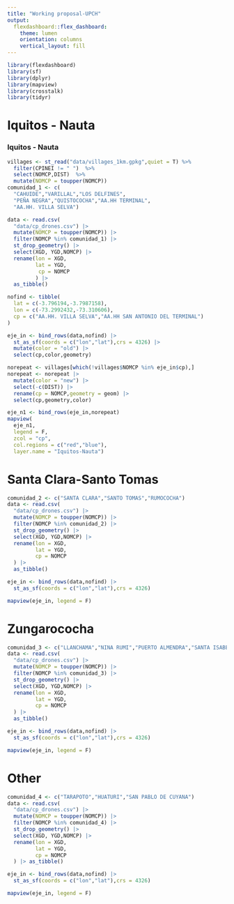 ```yaml
---
title: "Working proposal-UPCH"
output: 
  flexdashboard::flex_dashboard:
    theme: lumen
    orientation: columns
    vertical_layout: fill
---
```


```r
library(flexdashboard)
library(sf)
library(dplyr)
library(mapview)
library(crosstalk)
library(tidyr)
```

Iquitos - Nauta
==============================================================
### Iquitos - Nauta

```r
villages <- st_read("data/villages_1km.gpkg",quiet = T) %>%
  filter(CPINEI != " ")  %>% 
  select(NOMCP,DIST)  %>%
  mutate(NOMCP = toupper(NOMCP))
comunidad_1 <- c(
  "CAHUIDE","VARILLAL","LOS DELFINES",
  "PEÑA NEGRA","QUISTOCOCHA","AA.HH TERMINAL",
  "AA.HH. VILLA SELVA")

data <- read.csv(
  "data/cp_drones.csv") |>
  mutate(NOMCP = toupper(NOMCP)) |> 
  filter(NOMCP %in% comunidad_1) |> 
  st_drop_geometry() |> 
  select(XGD, YGD,NOMCP) |> 
  rename(lon = XGD,
         lat = YGD,
          cp = NOMCP
         ) |> 
  as_tibble()

nofind <- tibble(
  lat = c(-3.796194,-3.7987158),
  lon = c(-73.2992432,-73.310606),
  cp = c("AA.HH. VILLA SELVA","AA.HH SAN ANTONIO DEL TERMINAL")
)

eje_in <- bind_rows(data,nofind) |> 
  st_as_sf(coords = c("lon","lat"),crs = 4326) |> 
  mutate(color = "old") |> 
  select(cp,color,geometry)

norepeat <- villages[which(!villages$NOMCP %in% eje_in$cp),]
norepeat <- norepeat |> 
  mutate(color = "new") |>
  select(-c(DIST)) |> 
  rename(cp = NOMCP,geometry = geom) |> 
  select(cp,geometry,color)

eje_n1 <- bind_rows(eje_in,norepeat)
mapview(
  eje_n1,
  legend = F,
  zcol = "cp",
  col.regions = c("red","blue"),
  layer.name = "Iquitos-Nauta")
```

Santa Clara-Santo Tomas
=====================================================================

```r
comunidad_2 <- c("SANTA CLARA","SANTO TOMAS","RUMOCOCHA") 
data <- read.csv(
  "data/cp_drones.csv") |>
  mutate(NOMCP = toupper(NOMCP)) |> 
  filter(NOMCP %in% comunidad_2) |> 
  st_drop_geometry() |> 
  select(XGD, YGD,NOMCP) |> 
  rename(lon = XGD,
         lat = YGD,
         cp = NOMCP
  ) |> 
  as_tibble()

eje_in <- bind_rows(data,nofind) |> 
  st_as_sf(coords = c("lon","lat"),crs = 4326)

mapview(eje_in, legend = F)
```


Zungarococha
========================================================================
```r
comunidad_3 <- c("LLANCHAMA","NINA RUMI","PUERTO ALMENDRA","SANTA ISABEL DE ZUNGARO COCHA")
data <- read.csv(
  "data/cp_drones.csv") |>
  mutate(NOMCP = toupper(NOMCP)) |> 
  filter(NOMCP %in% comunidad_3) |> 
  st_drop_geometry() |> 
  select(XGD, YGD,NOMCP) |> 
  rename(lon = XGD,
         lat = YGD,
         cp = NOMCP
  ) |> 
  as_tibble()

eje_in <- bind_rows(data,nofind) |> 
  st_as_sf(coords = c("lon","lat"),crs = 4326)

mapview(eje_in, legend = F)
```

Other
=====================================================================
```r
comunidad_4 <- c("TARAPOTO","HUATURI","SAN PABLO DE CUYANA")
data <- read.csv(
  "data/cp_drones.csv") |>
  mutate(NOMCP = toupper(NOMCP)) |> 
  filter(NOMCP %in% comunidad_4) |> 
  st_drop_geometry() |> 
  select(XGD, YGD,NOMCP) |> 
  rename(lon = XGD,
         lat = YGD,
         cp = NOMCP
  ) |> as_tibble()

eje_in <- bind_rows(data,nofind) |> 
  st_as_sf(coords = c("lon","lat"),crs = 4326)

mapview(eje_in, legend = F)
```
